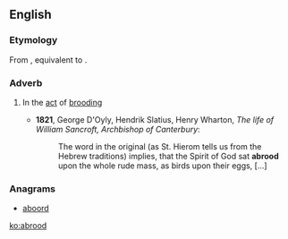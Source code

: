==English==

===Etymology===
From {{etyl|enm}} {{term|abrode|lang=enm}}, equivalent to {{prefix|a|brood}}.

===Adverb===
{{en-adv}}

# {{archaic|or|obsolete}} In the [[act]] of [[brooding]]<!-- - [[Abp. Sancroft]]-->
#* '''1821''', George D'Oyly, Hendrik Slatius, Henry Wharton, ''The life of William Sancroft, Archbishop of Canterbury'':
#*: The word in the original (as St. Hierom tells us from the Hebrew traditions) implies, that the Spirit of God sat '''abrood''' upon the whole rude mass, as birds upon their eggs, [...]

===Anagrams===
* [[aboord#English|aboord]]

[[ko:abrood]]
